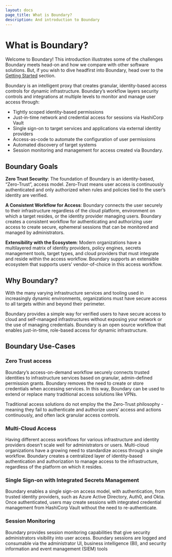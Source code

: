 ```yaml
---
layout: docs
page_title: What is Boundary?
description: And introduction to Boundary
---
```


# What is Boundary?

Welcome to Boundary! This introduction illustrates some of the challenges Boundary meets head-on and how we compare with other software solutions. But, if you wish to dive headfirst into Boundary, head over to the [Getting Started](/docs/getting-started) section.

Boundary is an intelligent proxy that creates granular, identity-based access controls for dynamic infrastructure. Boundary’s workflow layers security controls and integrations at multiple levels to monitor and manage user access through:

- Tightly scoped identity-based permissions
- Just-in-time network and credential access for sessions via HashiCorp Vault
- Single sign-on to target services and applications via external identity providers
- Access-as-code to automate the configuration of user permissions
- Automated discovery of target systems
- Session monitoring and management for access created via Boundary.

## Boundary Goals

**Zero Trust Security**: The foundation of Boundary is an identity-based, “Zero-Trust”, access model. Zero-Trust means user access is continuously authenticated and only authorized when rules and policies tied to the user’s identity are verified.

**A Consistent Workflow for Access**: Boundary connects the user securely to their infrastructure regardless of the cloud platform, environment on which a target resides, or the identity provider managing users. Boundary creates a consistent workflow for authenticating and authorizing user access to create secure, ephemeral sessions that can be monitored and managed by administrators.

**Extensibility with the Ecosystem**: Modern organizations have a multilayered matrix of identity providers, policy engines, secrets management tools, target types, and cloud providers that must integrate and reside within the access workflow. Boundary supports an extensible ecosystem that supports users’ vendor-of-choice in this access workflow.

## Why Boundary?

With the many varying infrastructure services and tooling used in increasingly dynamic environments, organizations must have secure access to all targets within and beyond their perimeter.

Boundary provides a simple way for verified users to have secure access to cloud and self-managed infrastructures without exposing your network or the use of managing credentials. Boundary is an open source workflow that enables just-in-time, role-based access for dynamic infrastructure.

## Boundary Use-Cases

### Zero Trust access

Boundary’s access-on-demand workflow securely connects trusted identities to infrastructure services based on granular, admin-defined permission grants. Boundary removes the need to create or store credentials when accessing services. In this way, Boundary can be used to extend or replace many traditional access solutions like VPNs.

Traditional access solutions do not employ the the Zero-Trust philosophy - meaning they fail to authenticate and authorize users’ access and actions continuously, and often lack granular access controls.

### Multi-Cloud Access

Having different access workflows for various infrastructure and identity providers doesn’t scale well for administrators or users. Multi-cloud organizations have a growing need to standardize access through a single workflow. Boundary creates a centralized layer of identity-based authentication and authorization to manage access to the infrastructure, regardless of the platform on which it resides.

### Single Sign-on with Integrated Secrets Management

Boundary enables a single sign-on access model, with authentication, from trusted identity providers, such as Azure Active Directory, Auth0, and Okta. Once authenticated, users may create sessions with integrated credential management from HashiCorp Vault without the need to re-authenticate.

### Session Monitoring

Boundary provides session monitoring capabilities that give security administrators visibility into user access. Boundary sessions are logged and consumable via the administrator UI, business intelligence (BI), and security information and event management (SIEM) tools
